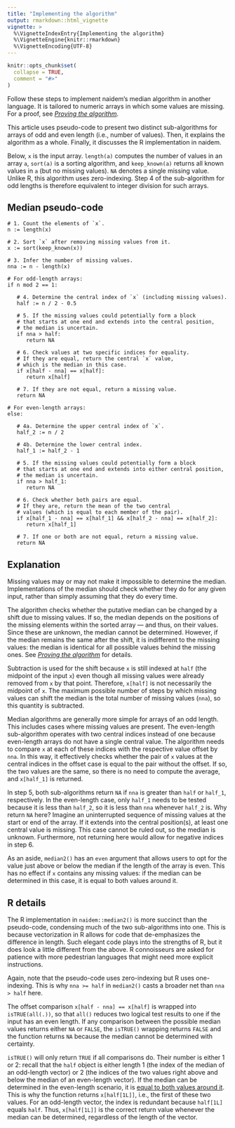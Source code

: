 ```yaml
---
title: "Implementing the algorithm"
output: rmarkdown::html_vignette
vignette: >
  %\VignetteIndexEntry{Implementing the algorithm}
  %\VignetteEngine{knitr::rmarkdown}
  %\VignetteEncoding{UTF-8}
---
```


```r
knitr::opts_chunk$set(
  collapse = TRUE,
  comment = "#>"
)
```

Follow these steps to implement naidem's median algorithm in another language. It is tailored to numeric arrays in which some values are missing. For a proof, see [*Proving the algorithm*](https://lhdjung.github.io/naidem/articles/proof.html).

This article uses pseudo-code to present two distinct sub-algorithms for arrays of odd and even length (i.e., number of values). Then, it explains the algorithm as a whole. Finally, it discusses the R implementation in naidem.

Below, `x` is the input array. `length(a)` computes the number of values in an array `a`, `sort(a)` is a sorting algorithm, and `keep_known(a)` returns all known values in `a` (but no missing values). `NA` denotes a single missing value. Unlike R, this algorithm uses zero-indexing. Step 4 of the sub-algorithm for odd lengths is therefore equivalent to integer division for such arrays.

## Median pseudo-code

``` {eval=FALSE}
# 1. Count the elements of `x`.
n := length(x)

# 2. Sort `x` after removing missing values from it.
x := sort(keep_known(x))

# 3. Infer the number of missing values.
nna := n - length(x)

# For odd-length arrays:
if n mod 2 == 1:
   
   # 4. Determine the central index of `x` (including missing values).
   half := n / 2 - 0.5
   
   # 5. If the missing values could potentially form a block
   # that starts at one end and extends into the central position,
   # the median is uncertain.
   if nna > half:
      return NA
   
   # 6. Check values at two specific indices for equality.
   # If they are equal, return the central `x` value,
   # which is the median in this case.
   if x[half - nna] == x[half]:
      return x[half]
   
   # 7. If they are not equal, return a missing value.
   return NA
   
# For even-length arrays:
else:
   
   # 4a. Determine the upper central index of `x`.
   half_2 := n / 2
   
   # 4b. Determine the lower central index.
   half_1 := half_2 - 1
   
   # 5. If the missing values could potentially form a block
   # that starts at one end and extends into either central position,
   # the median is uncertain.
   if nna > half_1:
      return NA
   
   # 6. Check whether both pairs are equal.
   # If they are, return the mean of the two central
   # values (which is equal to each member of the pair).
   if x[half_1 - nna] == x[half_1] && x[half_2 - nna] == x[half_2]:
      return x[half_1]
   
   # 7. If one or both are not equal, return a missing value.
   return NA
```

## Explanation

Missing values may or may not make it impossible to determine the median. Implementations of the median should check whether they do for any given input, rather than simply assuming that they do every time.

The algorithm checks whether the putative median can be changed by a shift due to missing values. If so, the median depends on the positions of the missing elements within the sorted array --- and thus, on their values. Since these are unknown, the median cannot be determined. However, if the median remains the same after the shift, it is indifferent to the missing values: the median is identical for all possible values behind the missing ones. See [*Proving the algorithm*](https://lhdjung.github.io/naidem/articles/proof.html) for details.

Subtraction is used for the shift because `x` is still indexed at `half` (the midpoint of the input `x`) even though all missing values were already removed from `x` by that point. Therefore, `x[half]` is not necessarily the midpoint of `x`. The maximum possible number of steps by which missing values can shift the median is the total number of missing values (`nna`), so this quantity is subtracted.

Median algorithms are generally more simple for arrays of an odd length. This includes cases where missing values are present. The even-length sub-algorithm operates with two central indices instead of one because even-length arrays do not have a single central value. The algorithm needs to compare `x` at each of these indices with the respective value offset by `nna`. In this way, it effectively checks whether the pair of `x` values at the central indices in the offset case is equal to the pair without the offset. If so, the two values are the same, so there is no need to compute the average, and `x[half_1]` is returned.

In step 5, both sub-algorithms return `NA` if `nna` is greater than `half` or `half_1`, respectively. In the even-length case, only `half_1` needs to be tested because it is less than `half_2`, so it is less than `nna` whenever `half_2` is. Why return `NA` here? Imagine an uninterrupted sequence of missing values at the start or end of the array. If it extends into the central position(s), at least one central value is missing. This case cannot be ruled out, so the median is unknown. Furthermore, not returning here would allow for negative indices in step 6.

As an aside, `median2()` has an `even` argument that allows users to opt for the value just above or below the median if the length of the array is even. This has no effect if `x` contains any missing values: if the median can be determined in this case, it is equal to both values around it.

## R details

The R implementation in `naidem::median2()` is more succinct than the pseudo-code, condensing much of the two sub-algorithms into one. This is because vectorization in R allows for code that de-emphasizes the difference in length. Such elegant code plays into the strengths of R, but it does look a little different from the above. R connoisseurs are asked for patience with more pedestrian languages that might need more explicit instructions.

Again, note that the pseudo-code uses zero-indexing but R uses one-indexing. This is why `nna >= half` in `median2()` casts a broader net than `nna > half` here.

The offset comparison `x[half - nna] == x[half]` is wrapped into `isTRUE(all(.))`, so that `all()` reduces two logical test results to one if the input has an even length. If any comparison between the possible median values returns either `NA` or `FALSE`, the `isTRUE()` wrapping returns `FALSE` and the function returns `NA` because the median cannot be determined with certainty.

`isTRUE()` will only return `TRUE` if all comparisons do. Their number is either 1 or 2: recall that the `half` object is either length 1 (the index of the median of an odd-length vector) or 2 (the indices of the two values right above and below the median of an even-length vector). If the median can be determined in the even-length scenario, it is [equal to both values around it](https://lhdjung.github.io/naidem/articles/proof.html#proof-of-step-6). This is why the function returns `x[half[1L]]`, i.e., the first of these two values. For an odd-length vector, the index is redundant because `half[1L]` equals `half`. Thus, `x[half[1L]]` is the correct return value whenever the median can be determined, regardless of the length of the vector.
